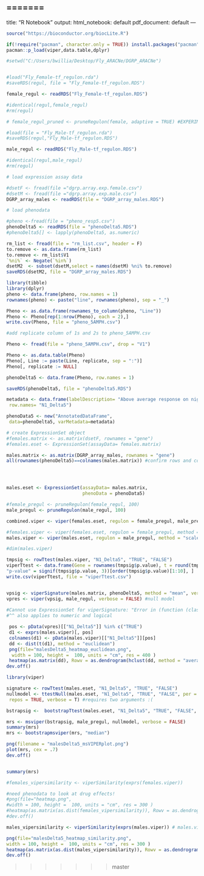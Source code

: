 =======
---
title: "R Notebook"
output:
  html_notebook: default
  pdf_document: default
---
```{r install and load packages}
source("https://bioconductor.org/biocLite.R")

if(!require("pacman", character.only = TRUE)) install.packages("pacman")
pacman::p_load(viper,data.table,dplyr)

```

```{r load fly data}
#setwd("C:/Users/bwillia/Desktop/Fly_ARACNe/DGRP_ARACNe")


#load("Fly_Female-tf_regulon.rda")
#saveRDS(regul, file = "Fly_Female-tf_regulon.RDS")

female_regul <- readRDS("Fly_Female-tf_regulon.RDS")

#identical(regul,female_regul)
#rm(regul)

# female_regul_pruned <- pruneRegulon(female, adaptive = TRUE) #EXPERIMENTAL

#load(file = "Fly_Male-tf_regulon.rda")
#saveRDS(regul,"Fly_Male-tf_regulon.RDS")

male_regul <- readRDS("Fly_Male-tf_regulon.RDS")

#identical(regul,male_regul)
#rm(regul)

# load expression assay data

#dsetF <- fread(file ="dgrp.array.exp.female.csv")
#dsetM <- fread(file ="dgrp.array.exp.male.csv")
DGRP_array_males <- readRDS(file = "DGRP_array_males.RDS")

# load phenodata

#pheno <-fread(file = "pheno_resp5.csv")
phenoDelta5 <- readRDS(file = "phenoDelta5.RDS")
#phenoDelta5[] <- lapply(phenoDelta5, as.numeric)


```

```{r modify RNAseq}
rm_list <- fread(file = "rm_list.csv", header = F)
to.remove <- as.data.frame(rm_list)
to.remove <- rm_list$V1
`%ni%` <- Negate(`%in%`)
dsetM2  <- subset(dsetM,select = names(dsetM) %ni% to.remove)
saveRDS(dsetM2, file = "DGRP_array_males.RDS")

```

```{r modify pheno}
library(tibble)
library(dplyr)
pheno <- data.frame(pheno, row.names = 1)
rownames(pheno) <- paste("line", rownames(pheno), sep = "_")

Pheno <- as.data.frame(rownames_to_column(pheno, "Line"))
Pheno <- Pheno[rep(1:nrow(Pheno), each = 2),]
write.csv(Pheno, file = "pheno_5AMPH.csv")

#add replicate column of 1s and 2s to pheno_5AMPH.csv

Pheno <- fread(file = "pheno_5AMPH.csv", drop = "V1")

Pheno <- as.data.table(Pheno)
Pheno[, Line := paste(Line, replicate, sep = ":")]
Pheno[, replicate := NULL]

phenoDelta5 <- data.frame(Pheno, row.names = 1)

saveRDS(phenoDelta5, file = "phenoDelta5.RDS")
```

```{r create metadata, link with pheno}
metadata <- data.frame(labelDescription= "Above average response on night 1",
 row.names= "N1_Delta5")

phenoData5 <- new("AnnotatedDataFrame",
 data=phenoDelta5, varMetadata=metadata)

```



```{r generate expressionsets from matrices}
# create ExpressionSet object
#females.matrix <- as.matrix(dsetF, rownames = "gene")
#females.eset <- ExpressionSet(assayData= females.matrix)

males.matrix <- as.matrix(DGRP_array_males, rownames = "gene")
all(rownames(phenoDelta5)==colnames(males.matrix)) #confirm rows and columns match




males.eset <- ExpressionSet(assayData= males.matrix,
                            phenoData = phenoData5)


```

```{r prune regulon}
#female_pregul <- pruneRegulon(female_regul, 100)
male_pregul <- pruneRegulon(male_regul, 100)
```

```{r run viper as one}
combined.viper <- viper(females.eset, regulon = female_pregul, male_pregul)

```

```{r run viper separately}
#females.viper <- viper(females.eset, regulon = female_pregul, method = "scale")
males.viper <- viper(males.eset, regulon = male_pregul, method = "scale") #run viper with ExpressionSet

#dim(males.viper)

tmpsig <- rowTtest(males.viper, "N1_Delta5", "TRUE", "FALSE")
viperTtest <- data.frame(Gene = rownames(tmpsig$p.value), t = round(tmpsig$statistic, 2),
"p-value" = signif(tmpsig$p.value, 3))[order(tmpsig$p.value)[1:10], ]
write.csv(viperTtest, file = "viperTtest.csv")


vpsig <- viperSignature(males.matrix, phenoDelta5, method = "mean", verbose = TRUE) # run viperSignature with 2 matrices, cant specify pheno ref group
vpres <- viper(vpsig, male_regul, verbose = FALSE) #null model
  
#Cannot use ExpressionSet for viperSignature: "Error in (function (classes, fdef, mtable): unable to find an inherited method for function 'pData<-' for signature '"AnnotatedDataFrame", "character"'"
#^^ also applies to numeric and logical

```
```{r} 
 pos <- pData(vpres)[["N1_Delta5"]] %in% c("TRUE")
 d1 <- exprs(males.viper)[, pos]
 colnames(d1) <- pData(males.viper)[["N1_Delta5"]][pos]
 dd <- dist(t(d1), method = "euclidean")
 png(file="malesDelta5_heatmap_euclidean.png",
  width = 100, height =  100, units = "cm", res = 400 )
 heatmap(as.matrix(dd), Rowv = as.dendrogram(hclust(dd, method = "average")), symm = T)
dev.off()
```

```{r msViper}
library(viper)

signature <- rowTtest(males.eset, "N1_Delta5", "TRUE", "FALSE")
nullmodel <- ttestNull(males.eset, "N1_Delta5", "TRUE", "FALSE", per = 1000,
 repos = TRUE, verbose = T) #requires two arguments :(

bstrapsig <-  bootstrapTtest(males.eset, "N1_Delta5", "TRUE", "FALSE", verbose = FALSE)

mrs <- msviper(bstrapsig, male_pregul, nullmodel, verbose = FALSE)
summary(mrs)
mrs <- bootstrapmsviper(mrs, "median")

png(filename = "malesDelta5_msVIPERplot.png")
plot(mrs, cex = .7)
dev.off()


summary(mrs)
```



```{r exploratory clustering}
#females_vipersimilarity <- viperSimilarity(exprs(females.viper))

#need phenodata to look at drug effects!
#png(file="heatmap.png",
#width = 100, height =  100, units = "cm", res = 300 )
#heatmap(as.matrix(as.dist(females_vipersimilarity)), Rowv = as.dendrogram(hclust(as.dist(females_vipersimilarity), method = "average")), symm = T)
#dev.off()

males_vipersimilarity <- viperSimilarity(exprs(males.viper)) # males.viper includes pheno data

png(file="malesDelta5_heatmap_similarity.png",
width = 100, height =  100, units = "cm", res = 300 )
heatmap(as.matrix(as.dist(males_vipersimilarity)), Rowv = as.dendrogram(hclust(as.dist(males_vipersimilarity), method = "average")), symm = T) 
dev.off()

```
>>>>>>> master

